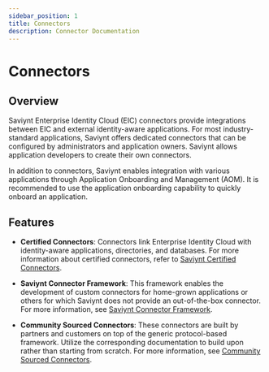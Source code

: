 ```yaml
---
sidebar_position: 1
title: Connectors
description: Connector Documentation
---
```


# Connectors

## Overview

Saviynt Enterprise Identity Cloud (EIC) connectors provide integrations between EIC and external identity-aware applications. For most industry-standard applications, Saviynt offers dedicated connectors that can be configured by administrators and application owners. 
Saviynt allows application developers to create their own connectors.

In addition to connectors, Saviynt enables integration with various applications through Application Onboarding and Management (AOM). It is recommended to use the application onboarding capability to quickly onboard an application.

## Features

- **Certified Connectors**: Connectors link Enterprise Identity Cloud with identity-aware applications, directories, and databases. For more information about certified connectors, refer to [Saviynt Certified Connectors](https://docs.saviyntcloud.com/bundle/EIC-Connectors/page/Content/Certified-Connectors.htm).

- **Saviynt Connector Framework**: This framework enables the development of custom connectors for home-grown applications or others for which Saviynt does not provide an out-of-the-box connector. For more information, see [Saviynt Connector Framework](https://docs.saviyntcloud.com/bundle/EIC-Connectors/page/Content/Saviynt-Connector-Framework.htm).

- **Community Sourced Connectors**: These connectors are built by partners and customers on top of the generic protocol-based framework. Utilize the corresponding documentation to build upon rather than starting from scratch. For more information, see [Community Sourced Connectors](https://docs.saviyntcloud.com/bundle/EIC-Connectors/page/Content/Community-Sourced-Connectors.htm).
